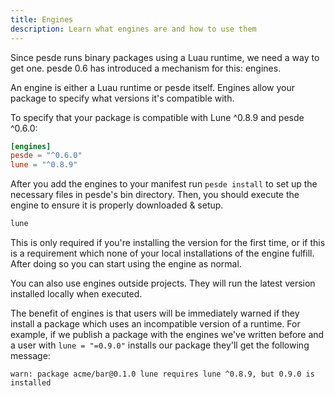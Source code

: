 ```yaml
---
title: Engines
description: Learn what engines are and how to use them
---
```



Since pesde runs binary packages using a Luau runtime, we need a way to get one.
pesde 0.6 has introduced a mechanism for this: engines.

An engine is either a Luau runtime or pesde itself. Engines allow your
package to specify what versions it's compatible with.

To specify that your package is compatible with Lune ^0.8.9 and pesde ^0.6.0:

```toml
[engines]
pesde = "^0.6.0"
lune = "^0.8.9"
```

After you add the engines to your manifest run `pesde install` to set up the
necessary files in pesde's bin directory. Then, you should execute the engine to
ensure it is properly downloaded & setup.

```sh
lune
```

This is only required if you're installing the version for the first time, or if
this is a requirement which none of your local installations of the engine
fulfill. After doing so you can start using the engine as normal.

<Aside type="note">
	You can also use engines outside projects. They will run the latest version installed locally when
	executed.
</Aside>

The benefit of engines is that users will be immediately warned if they install
a package which uses an incompatible version of a runtime. For example, if we
publish a package with the engines we've written before and a user with
`lune = "=0.9.0"` installs our package they'll get the following message:

```
warn: package acme/bar@0.1.0 lune requires lune ^0.8.9, but 0.9.0 is installed
```
